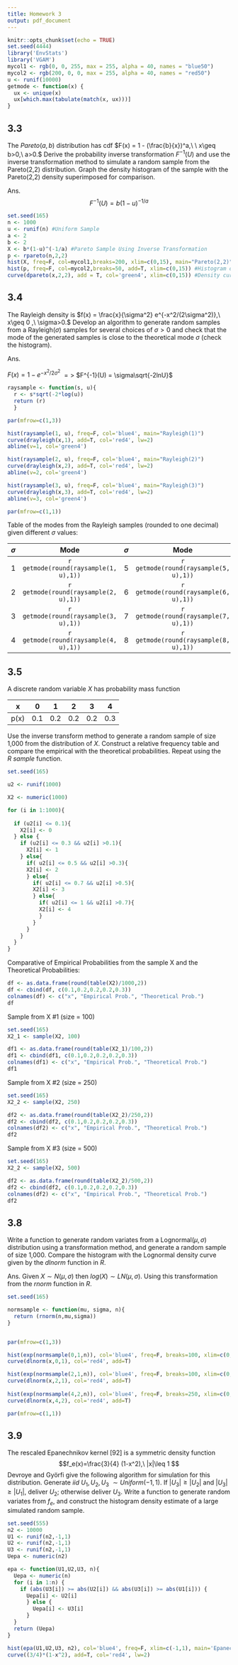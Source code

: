 ```yaml
---
title: Homework 3
output: pdf_document
---
```


```r
knitr::opts_chunk$set(echo = TRUE)
set.seed(4444)
library('EnvStats')
library('VGAM')
mycol1 <- rgb(0, 0, 255, max = 255, alpha = 40, names = "blue50")
mycol2 <- rgb(200, 0, 0, max = 255, alpha = 40, names = "red50")
u <- runif(10000)
getmode <- function(x) {
  ux <- unique(x)
  ux[which.max(tabulate(match(x, ux)))]
}
```

## 3.3
The $Pareto(a,b)$ distribution has cdf $F(x) = 1 - (\frac{b}{x})^a,\ \  x\geq b>0,\ a>0.$ Derive the probability inverse transformation $F^{-1}(U)$ and use the inverse transformation method to simulate a random sample from the Pareto(2,2) distribution. Graph the density histogram of the sample with the Pareto(2,2) density superimposed for comparison. 

Ans. $$F^{-1}(U) = b(1-u)^{-1/a}$$

```r
set.seed(165)
n <- 1000
u <- runif(n) #Uniform Sample
a <- 2
b <- 2
X <- b*(1-u)^(-1/a) #Pareto Sample Using Inverse Transformation
p <- rpareto(n,2,2)
hist(X, freq=F, col=mycol1,breaks=200, xlim=c(0,15), main="Pareto(2,2)") #Histogram of Inverse Transformation Sample
hist(p, freq=F, col=mycol2,breaks=50, add=T, xlim=c(0,15)) #Histogram of Random Pareto Sample
curve(dpareto(x,2,2), add = T, col='green4', xlim=c(0,15)) #Density curve for Pareto(2,2)
```


## 3.4
The Rayleigh density is $f(x) = \frac{x}{\sigma^2} e^{-x^2/(2\sigma^2)},\ x\geq 0 ,\ \sigma>0.$ Develop an algorithm to generate random samples from a Rayleigh($\sigma$) samples for several choices of $\sigma > 0$ and check that the mode of the generated samples is close to the theoretical mode $\sigma$ (check the histogram). 

Ans.  
  
$F(x) = 1 - e^{-x^2 / 2\sigma^2}$ $=>$ $F^{-1}(U) = \sigma\sqrt{-2lnU}$ 

```r
raysample <- function(s, u){
  r <- s*sqrt(-2*log(u))
  return (r) 
  }

par(mfrow=c(1,3))

hist(raysample(1, u), freq=F, col='blue4', main="Rayleigh(1)")
curve(drayleigh(x,1), add=T, col='red4', lw=2) 
abline(v=1, col='green4')

hist(raysample(2, u), freq=F, col='blue4', main="Rayleigh(2)")
curve(drayleigh(x,2), add=T, col='red4', lw=2)
abline(v=2, col='green4')

hist(raysample(3, u), freq=F, col='blue4', main="Rayleigh(3)")
curve(drayleigh(x,3), add=T, col='red4', lw=2)
abline(v=3, col='green4')

```

```r
par(mfrow=c(1,1))
```

Table of the modes from the Rayleigh samples (rounded to one decimal) given different $\sigma$ values: 

|  $\sigma$  | Mode |  $\sigma$  | Mode |
|:---:|:---:|:---:|:---:|
|1|`r getmode(round(raysample(1, u),1))`| 5  |`r getmode(round(raysample(5, u),1))`| 
|2|`r getmode(round(raysample(2, u),1))`| 6  |`r getmode(round(raysample(6, u),1))`| 
|3|`r getmode(round(raysample(3, u),1))`| 7  |`r getmode(round(raysample(7, u),1))`| 
|4|`r getmode(round(raysample(4, u),1))`| 8  |`r getmode(round(raysample(8, u),1))`| 



## 3.5  
A discrete random variable $X$ has probability mass function    

|  x  |  0  |  1  |  2  |  3  |  4  |
|:---:|:---:|:---:|:---:|:---:|:---:|
|p(x)|0.1|0.2|0.2|0.2|0.3|

Use the inverse transform method to generate a random sample of size 1,000 from the distribution of $X$. Construct a relative frequency table and compare the empirical with the theoretical probabilities. Repeat using the $R\ sample$ function. 


```r

set.seed(165)

u2 <- runif(1000)

X2 <- numeric(1000)

for (i in 1:1000){
  
  if (u2[i] <= 0.1){
    X2[i] <- 0
  } else {
    if (u2[i] <= 0.3 && u2[i] >0.1){
      X2[i] <- 1
    } else{
      if( u2[i] <= 0.5 && u2[i] >0.3){
      X2[i] <- 2
      } else{
        if( u2[i] <= 0.7 && u2[i] >0.5){
        X2[i] <- 3
        } else{
          if( u2[i] <= 1 && u2[i] >0.7){
          X2[i] <- 4
          }
        }
      }
    }
  }
}

```


Comparative of Empirical Probabilities from the sample X and the Theoretical Probabilities: 
```r
df <- as.data.frame(round(table(X2)/1000,2))
df <- cbind(df, c(0.1,0.2,0.2,0.2,0.3))
colnames(df) <- c("x", "Empirical Prob.", "Theoretical Prob.")
df
```

Sample from X #1 (size = 100)
```r
set.seed(165)
X2_1 <- sample(X2, 100)

df1 <- as.data.frame(round(table(X2_1)/100,2))
df1 <- cbind(df1, c(0.1,0.2,0.2,0.2,0.3))
colnames(df1) <- c("x", "Empirical Prob.", "Theoretical Prob.")
df1
```

Sample from X #2 (size = 250)
```r
set.seed(165)
X2_2 <- sample(X2, 250)

df2 <- as.data.frame(round(table(X2_2)/250,2))
df2 <- cbind(df2, c(0.1,0.2,0.2,0.2,0.3))
colnames(df2) <- c("x", "Empirical Prob.", "Theoretical Prob.")
df2
```

Sample from X #3 (size = 500)
```r
set.seed(165)
X2_2 <- sample(X2, 500)

df2 <- as.data.frame(round(table(X2_2)/500,2))
df2 <- cbind(df2, c(0.1,0.2,0.2,0.2,0.3))
colnames(df2) <- c("x", "Empirical Prob.", "Theoretical Prob.")
df2
```


## 3.8
Write a function to generate random variates from a Lognormal($\mu, \sigma$) distribution using a transformation method, and generate a random sample  of size 1,000. Compare the histogram with the Lognormal density curve given by the $dlnorm$ function in $R$.

Ans. Given $X \sim N(\mu, \sigma)$ then $log(X) \sim LN(\mu, \sigma)$. Using this transformation from the $rnorm$ function in $R$. 

```r
set.seed(165)

normsample <- function(mu, sigma, n){
  return (rnorm(n,mu,sigma))
}


par(mfrow=c(1,3))

hist(exp(normsample(0,1,n)), col='blue4', freq=F, breaks=100, xlim=c(0,10), xlab = "LN(0,1) Sample", main="LogNormal(0,1)")
curve(dlnorm(x,0,1), col='red4', add=T)

hist(exp(normsample(2,1,n)), col='blue4', freq=F, breaks=100, xlim=c(0,50), xlab = "LN(2,1) Sample", main="LogNormal(2,1)")
curve(dlnorm(x,2,1), col='red4', add=T)
     
hist(exp(normsample(4,2,n)), col='blue4', freq=F, breaks=250, xlim=c(0,1500), xlab = "LN(4,2) Sample", main="LogNormal(4,2)")
curve(dlnorm(x,4,2), col='red4', add=T)

```

```r
par(mfrow=c(1,1))
```


## 3.9
The rescaled Epanechnikov kernel [92] is a symmetric density function $$f_e(x)=\frac{3}{4} (1-x^2),\ |x|\leq 1 $$ Devroye and Györfi give the following algorithm for simulation for this distribution. Generate $iid$ $U_1, U_2, U_3\ \sim Uniform(-1,1)$. If $|U_3|\geq|U_2|$ and $|U_3|\geq|U_1|$, deliver $U_2$; otherwise deliver $U_3$. Write a function to generate random variates from $f_e$, and construct the histogram density estimate of a large simulated random sample. 

```r
set.seed(555)
n2 <- 10000
U1 <- runif(n2,-1,1)
U2 <- runif(n2,-1,1)
U3 <- runif(n2,-1,1)
Uepa <- numeric(n2)

epa <- function(U1,U2,U3, n){
  Uepa <- numeric(n)  
  for (i in 1:n) {
    if (abs(U3[i]) >= abs(U2[i]) && abs(U3[i]) >= abs(U1[i])) {
      Uepa[i] <- U2[i]
      } else {
        Uepa[i] <- U3[i]
      }
  }
  return (Uepa)
}

hist(epa(U1,U2,U3, n2), col='blue4', freq=F, xlim=c(-1,1), main='Epanechnikov Distribution', xlab='Epanechnikov Estimate')
curve((3/4)*(1-x^2), add=T, col='red4', lw=2)
```





